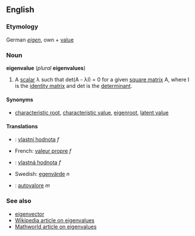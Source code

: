 ==English==
===Etymology===
German ''[[eigen]]'', own + [[value]]

===Noun===
'''eigenvalue''' (''plural'' '''eigenvalues''')

#A [[scalar]] &lambda; such that det(A - &lambda;I) = 0 for a given [[square matrix]] A, where I is the [[identity matrix]] and det is the [[determinant]].

====Synonyms====
*[[characteristic root]], [[characteristic value]], [[eigenroot]], [[latent value]]

====Translations====
*{{cz}}: [[vlastní hodnota]] ''f''
*French: [[valeur propre]] ''f''
*{{sk}}: [[vlastná hodnota]] ''f''
*Swedish: [[egenvärde]] ''n''
*{{it}}: [[autovalore]] ''m''

===See also===
*[[eigenvector]]
*[[w:eigenvalue|Wikipedia article on eigenvalues]]
*[http://mathworld.wolfram.com/Eigenvalue.html Mathworld article on eigenvalues]